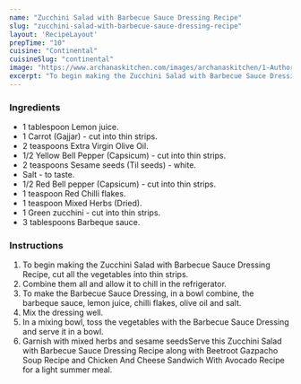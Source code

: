 ---
name: "Zucchini Salad with Barbecue Sauce Dressing Recipe"
slug: "zucchini-salad-with-barbecue-sauce-dressing-recipe"
layout: 'RecipeLayout'
prepTime: "10"
cuisine: "Continental"
cuisineSlug: "continental"
image: "https://www.archanaskitchen.com/images/archanaskitchen/1-Author/sneha-archanaskitchen.com/Zucchini_Salad_with_Barbecue_Sauce_Dressing_Recipe__1600.jpg"
excerpt: "To begin making the Zucchini Salad with Barbecue Sauce Dressing Recipe, cut all the vegetables into thin strips"
---

### Ingredients

- 1 tablespoon Lemon juice.
- 1 Carrot (Gajjar) -  cut into thin strips.
- 2 teaspoons Extra Virgin Olive Oil.
- 1/2 Yellow Bell Pepper (Capsicum) - cut into thin strips.
- 2 teaspoons Sesame seeds (Til seeds) - white.
- Salt - to taste.
- 1/2 Red Bell pepper (Capsicum) - cut into thin strips.
- 1 teaspoon Red Chilli flakes.
- 1 teaspoon Mixed Herbs (Dried).
- 1 Green zucchini -  cut into thin strips.
- 3 tablespoons Barbeque sauce.

### Instructions

1. To begin making the Zucchini Salad with Barbecue Sauce Dressing Recipe, cut all the vegetables into thin strips.
1. Combine them all and allow it to chill in the refrigerator.
1. To make the Barbecue Sauce Dressing, in a bowl combine, the barbeque sauce, lemon juice, chilli flakes, olive oil and salt.
1. Mix the dressing well.
1. In a mixing bowl, toss the vegetables with the Barbecue Sauce Dressing and serve it in a bowl.
1. Garnish with mixed herbs and sesame seedsServe this Zucchini Salad with Barbecue Sauce Dressing Recipe along with Beetroot Gazpacho Soup Recipe and Chicken And Cheese Sandwich With Avocado Recipe for a light summer meal.
